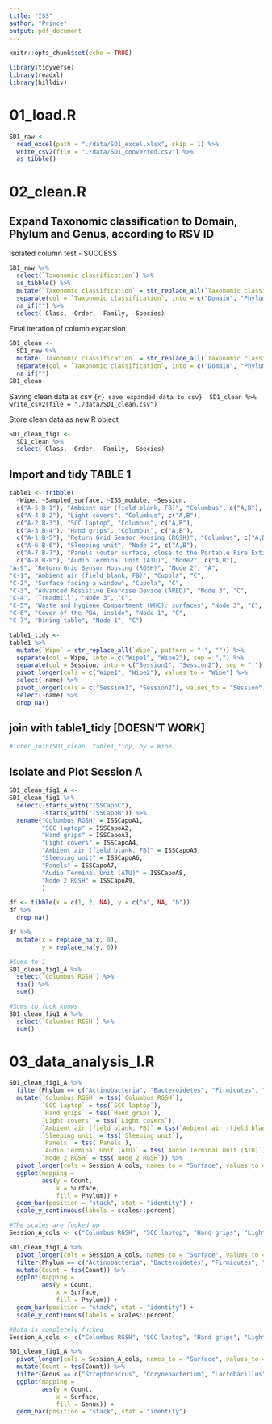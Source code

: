 ```yaml
---
title: "ISS"
author: "Prince"
output: pdf_document
---
```


```r
knitr::opts_chunk$set(echo = TRUE)
```

```r
library(tidyverse)
library(readxl)
library(hilldiv)
```

# 01_load.R
```r
SD1_raw <- 
  read_excel(path = "./data/SD1_excel.xlsx", skip = 1) %>% 
  write_csv2(file = "./data/SD1_converted.csv") %>% 
  as_tibble()
```

# 02_clean.R
## Expand Taxonomic classification to Domain, Phylum and Genus, according to RSV ID

Isolated column test - SUCCESS
```r
SD1_raw %>%
  select(`Taxonomic classification`) %>% 
  as_tibble() %>% 
  mutate(`Taxonomic classification` = str_replace_all(`Taxonomic classification`, pattern = "[:alpha:]__", "")) %>% 
  separate(col = `Taxonomic classification`, into = c("Domain", "Phylum", "Class", "Order", "Family", "Genus", "Species"), sep = ';') %>% 
  na_if("") %>% 
  select(-Class, -Order, -Family, -Species)
```
 
Final iteration of column expansion
```r
SD1_clean <- 
  SD1_raw %>% 
  mutate(`Taxonomic classification` = str_replace_all(`Taxonomic classification`, pattern = "[:alpha:]__", "")) %>% 
  separate(col = `Taxonomic classification`, into = c("Domain", "Phylum", "Class", "Order", "Family", "Genus", "Species"), sep = ';') %>% 
  na_if("")
SD1_clean
```

Saving clean data as csv
```{r} save expanded data to csv} 
SD1_clean %>% write_csv2(file = "./data/SD1_clean.csv")
```

Store clean data as new R object
```r
SD1_clean_fig1 <-
  SD1_clean %>% 
  select(-Class, -Order, -Family, -Species)
```

## Import and tidy TABLE 1
```r
table1 <- tribble(
  ~Wipe, ~Sampled_surface, ~ISS_module, ~Session,
  c("A-5,B-1"), "Ambient air (field blank, FB)", "Columbus", c("A,B"),
  c("A-4,B-2"), "Light covers", "Columbus", c("A,B"),
  c("A-2,B-3"), "SCC laptop", "Columbus", c("A,B"),
  c("A-3,B-4"), "Hand grips", "Columbus", c("A,B"),
  c("A-1,B-5"), "Return Grid Sensor Housing (RGSH)", "Columbus", c("A,B"),
  c("A-6,B-6"), "Sleeping unit", "Node 2", c("A,B"),
  c("A-7,B-7"), "Panels (outer surface, close to the Portable Fire Extinguisher (PFA) and Portable Breathing", "Node 2", c("A,B"),
  c("A-8,B-8"), "Audio Terminal Unit (ATU)", "Node2", c("A,B"),
"A-9", "Return Grid Sensor Housing (RGSH)", "Node 2", "A",
"C-1", "Ambient air (field blank, FB)", "Cupola", "C",
"C-2", "Surface facing a window", "Cupola", "C",
"C-3", "Advanced Resistive Exercise Device (ARED)", "Node 3", "C",
"C-4", "Treadmill", "Node 3", "C", 
"C-5", "Waste and Hygiene Compartment (WHC): surfaces", "Node 3", "C",
"C-6", "Cover of the PBA, inside", "Node 1", "C", 
"C-7", "Dining table", "Node 1", "C")
```

```r
table1_tidy <- 
table1 %>% 
  mutate(`Wipe` = str_replace_all(`Wipe`, pattern = "-", "")) %>% 
  separate(col = Wipe, into = c("Wipe1", "Wipe2"), sep = ",") %>% 
  separate(col = Session, into = c("Session1", "Session2"), sep = ",") %>% 
  pivot_longer(cols = c("Wipe1", "Wipe2"), values_to = "Wipe") %>% 
  select(-name) %>% 
  pivot_longer(cols = c("Session1", "Session2"), values_to = "Session") %>% 
  select(-name) %>% 
  drop_na()
```
## join with table1_tidy [DOESN'T WORK]
```r
#inner_join(SD1_clean, table1_tidy, by = Wipe)
```

## Isolate and Plot Session A
```r
SD1_clean_fig1_A <-
SD1_clean_fig1 %>% 
  select(-starts_with("ISSCapoC"), 
         -starts_with("ISSCapoB")) %>% 
  rename("Columbus RGSH" = ISSCapoA1,
         "SCC laptop" = ISSCapoA2,
         "Hand grips" = ISSCapoA3,
         "Light covers" = ISSCapoA4,
         "Ambient air (field blank, FB)" = ISSCapoA5,
         "Sleeping unit" = ISSCapoA6,
         "Panels" = ISSCapoA7,
         "Audio Terminal Unit (ATU)" = ISSCapoA8,
         "Node 2 RGSH" = ISSCapoA9,
         )
```


```r
df <- tibble(x = c(1, 2, NA), y = c("a", NA, "b"))
df %>% 
  drop_na()

df %>% 
  mutate(x = replace_na(x, 0),
         y = replace_na(y, 0))
```

``` r
#Sums to 1
SD1_clean_fig1_A %>% 
  select(`Columbus RGSH`) %>% 
  tss() %>% 
  sum()

#Sums to fuck knows
SD1_clean_fig1_A %>% 
  select(`Columbus RGSH`) %>% 
  sum()
```
# 03_data_analysis_I.R
```r
SD1_clean_fig1_A %>% 
  filter(Phylum == c("Actinobacteria", "Bacteroidetes", "Firmicutes", "Proteobacteria")) %>% 
  mutate(`Columbus RGSH` = tss(`Columbus RGSH`),
         `SCC laptop` = tss(`SCC laptop`),
         `Hand grips` = tss(`Hand grips`),
         `Light covers` = tss(`Light covers`),
         `Ambient air (field blank, FB)` = tss(`Ambient air (field blank, FB)`),
         `Sleeping unit` = tss(`Sleeping unit`),
         `Panels` = tss(`Panels`),
         `Audio Terminal Unit (ATU)` = tss(`Audio Terminal Unit (ATU)`),
         `Node 2 RGSH` = tss(`Node 2 RGSH`)) %>% 
  pivot_longer(cols = Session_A_cols, names_to = "Surface", values_to = "Count") %>% 
  ggplot(mapping = 
         aes(y = Count,
             x = Surface,
             fill = Phylum)) + 
  geom_bar(position = "stack", stat = "identity") +
  scale_y_continuous(labels = scales::percent)
```


```r
#The scales are fucked up
Session_A_cols <- c("Columbus RGSH", "SCC laptop", "Hand grips", "Light covers", "Ambient air (field blank, FB)", "Sleeping unit", "Panels", "Audio Terminal Unit (ATU)", "Node 2 RGSH")

SD1_clean_fig1_A %>% 
  pivot_longer(cols = Session_A_cols, names_to = "Surface", values_to = "Count") %>% 
  filter(Phylum == c("Actinobacteria", "Bacteroidetes", "Firmicutes", "Proteobacteria")) %>% 
  mutate(Count = tss(Count)) %>%
  ggplot(mapping = 
         aes(y = Count,
             x = Surface,
             fill = Phylum)) + 
  geom_bar(position = "stack", stat = "identity") +
  scale_y_continuous(labels = scales::percent)
```

```r
#Data is completely fucked
Session_A_cols <- c("Columbus RGSH", "SCC laptop", "Hand grips", "Light covers", "Ambient air (field blank, FB)", "Sleeping unit", "Panels", "Audio Terminal Unit (ATU)", "Node 2 RGSH")

SD1_clean_fig1_A %>% 
  pivot_longer(cols = Session_A_cols, names_to = "Surface", values_to = "Count") %>% 
  mutate(Count = tss(Count)) %>% 
  filter(Genus == c("Streptococcus", "Corynebacterium", "Lactobacillus", "Acinetobacter", "Staphylococcus", "NA")) %>% 
  ggplot(mapping = 
         aes(y = Count,
             x = Surface,
             fill = Genus)) + 
  geom_bar(position = "stack", stat = "identity")
```